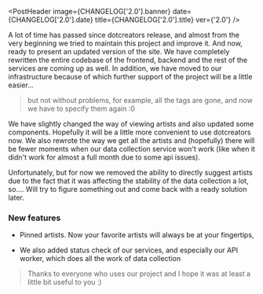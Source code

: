 
<PostHeader
  image={CHANGELOG['2.0'].banner}
  date={CHANGELOG['2.0'].date}
  title={CHANGELOG['2.0'].title}
  ver={'2.0'}
/>

<PostWrapper>

A lot of time has passed since dotcreators release, and almost from the very beginning
we tried to maintain this project and improve it. And now, ready to present an updated
version of the site. We have completely rewritten the entire codebase of the frontend,
backend and the rest of the services are coming up as well. In addition, we have moved
to our infrastructure because of which further support of the project will be a
little easier...

> but not without problems, for example, all the tags are gone, and now we have to specify them again :0

We have slightly changed the way of viewing artists and also updated some components.
Hopefully it will be a little more convenient to use dotcreators now.
We also rewrote the way we get all the artists and (hopefully) there will be fewer
moments when our data collection service won't work (like when it didn't work for
almost a full month due to some api issues).

Unfortunately, but for now we removed the ability to directly suggest artists due to the fact that it was affecting the stability of the data collection a lot, so.... Will try to figure something out and come back with a ready solution later.

### New features

- Pinned artists. Now your favorite artists will always be at your fingertips,

- We also added status check of our services, and especially our API worker, which does all the work of data collection

> Thanks to everyone who uses our project and I hope it was at least a little bit useful to you :)

</PostWrapper>
